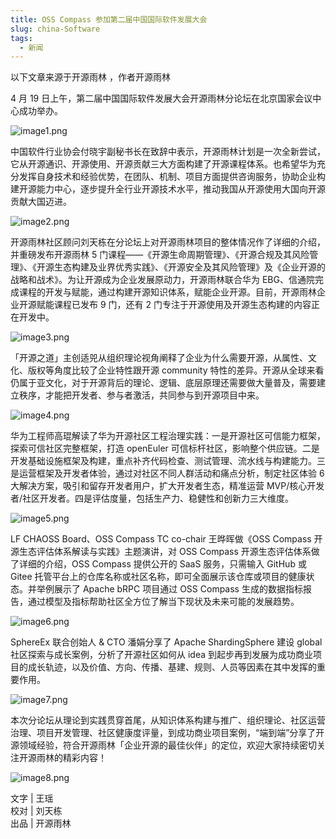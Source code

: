 ```yaml
---
title: OSS Compass 参加第二届中国国际软件发展大会
slug: china-Software
tags:
  - 新闻
---
```


以下文章来源于开源雨林 ，作者开源雨林

4 月 19 日上午，第二届中国国际软件发展大会开源雨林分论坛在北京国家会议中心成功举办。

<!--truncate-->

![image1.png](media/image1.png)

中国软件行业协会付晓宇副秘书长在致辞中表示，开源雨林计划是一次全新尝试，它从开源通识、开源使用、开源贡献三大方面构建了开源课程体系。也希望华为充分发挥自身技术和经验优势，在团队、机制、项目方面提供咨询服务，协助企业构建开源能力中心，逐步提升全行业开源技术水平，推动我国从开源使用大国向开源贡献大国迈进。

![image2.png](media/image2.jpg)

开源雨林社区顾问刘天栋在分论坛上对开源雨林项目的整体情况作了详细的介绍，并重磅发布开源雨林 5 门课程——《开源生命周期管理》、《开源合规及其风险管理》、《开源生态构建及业界优秀实践》、《开源安全及其风险管理》及《企业开源的战略和战术》。为让开源成为企业发展原动力，开源雨林联合华为 EBG、信通院完成课程的开发与赋能，通过构建开源知识体系，赋能企业开源。目前，开源雨林企业开源赋能课程已发布 9 门，还有 2 门专注于开源使用及开源生态构建的内容正在开发中。

![image3.png](media/image3.jpg)

「开源之道」主创适兕从组织理论视角阐释了企业为什么需要开源，从属性、文化、版权等角度比较了企业特性跟开源 community 特性的差异。开源从全球来看仍属于亚文化，对于开源背后的理论、逻辑、底层原理还需要做大量普及，需要建立秩序，才能把开发者、参与者激活，共同参与到开源项目中来。

![image4.png](media/image4.jpg)

华为工程师高琨解读了华为开源社区工程治理实践：一是开源社区可信能力框架，探索可信社区完整框架，打造 openEuler 可信标杆社区，影响整个供应链。二是开发基础设施框架及构建，重点补齐代码检查、测试管理、流水线与构建能力。三是运营框架及开发者体验，通过对社区不同人群活动和痛点分析，制定社区体验 6 大解决方案，吸引和留存开发者用户，扩大开发者生态，精准运营 MVP/核心开发者/社区开发者。四是评估度量，包括生产力、稳健性和创新力三大维度。

![image5.png](media/image5.jpg)

LF CHAOSS Board、OSS Compass TC co-chair 王晔晖做《OSS Compass 开源生态评估体系解读与实践》主题演讲，对 OSS Compass 开源生态评估体系做了详细的介绍，OSS Compass 提供公开的 SaaS 服务，只需输入 GitHub 或 Gitee 托管平台上的仓库名称或社区名称，即可全面展示该仓库或项目的健康状态。并举例展示了 Apache bRPC 项目通过 OSS Compass 生成的数据指标报告，通过模型及指标帮助社区全方位了解当下现状及未来可能的发展趋势。

![image6.png](media/image6.jpg)

SphereEx 联合创始人 & CTO 潘娟分享了 Apache ShardingSphere 建设 global 社区探索与成长案例，分析了开源社区如何从 idea 到起步再到发展为成功商业项目的成长轨迹，以及价值、方向、传播、基建、规则、人员等因素在其中发挥的重要作用。

![image7.png](media/image7.jpg)

本次分论坛从理论到实践贯穿首尾，从知识体系构建与推广、组织理论、社区运营治理、项目开发管理、社区健康度评量，到成功商业项目案例，“端到端”分享了开源领域经验，符合开源雨林「企业开源的最佳伙伴」的定位，欢迎大家持续密切关注开源雨林的精彩内容！

![image8.png](media/image8.jpg)

文字 | 王瑶  
校对 | 刘天栋  
出品 | 开源雨林
